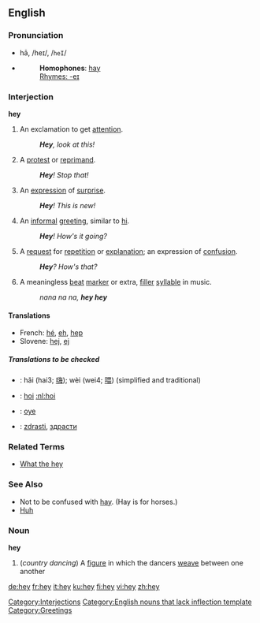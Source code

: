 ==English==

===Pronunciation===
*hā, /heɪ/, /<tt>heI</tt>/
*{{audio|en-us-hey.ogg|Audio (US)}}
*:'''Homophones''': [[hay]]
*:[[Rhymes:English:-eɪ|Rhymes: -eɪ]]

===Interjection===
'''hey'''
# An exclamation to get [[attention]].
#: '''''Hey''', look at this!''
# A [[protest]] or [[reprimand]].
#: '''''Hey'''! Stop that!''
# An [[expression]] of [[surprise]].
#: '''''Hey'''! This is new!''
# An [[informal]] [[greeting]], similar to [[hi]].
#: '''''Hey'''! How's it going?''
# A [[request]] for [[repetition]] or [[explanation]]; an expression of [[confusion]].
#: '''''Hey'''?  How's that?''
# A meaningless [[beat]] [[marker]] or extra, [[filler]] [[syllable]] in music.
#: ''nana na na, '''hey hey'''''

====Translations====
{{top}}
*French: [[hé]], [[eh]], [[hep]]
*Slovene: [[hej]], [[ej]]
{{mid}}
{{bottom}}

=====Translations to be checked=====
{{checktrans}}
*{{ttbc|Chinese}}: hǎi (hai3; [[嗨]]);  wèi (wei4; [[喂]]) (simplified and traditional)
*{{ttbc|Dutch}}: [[hoi]] [[:nl:hoi]]
*{{ttbc|Spanish}}: [[oye]]
*{{ttbc|Bulgarian}}: [[zdrasti]], [[здрасти]]

===Related Terms===
*[[What the hey]]

===See Also===
*Not to be confused with [[hay]].  (Hay is for horses.)
*[[huh|Huh]]

===Noun===
'''hey'''

# (''country dancing'') A [[figure]] in which the dancers [[weave]] between one another

[[Category:Interjections]]
[[Category:English nouns that lack inflection template]]
[[Category:Greetings]]

[[de:hey]]
[[fr:hey]]
[[it:hey]]
[[ku:hey]]
[[fi:hey]]
[[vi:hey]]
[[zh:hey]]